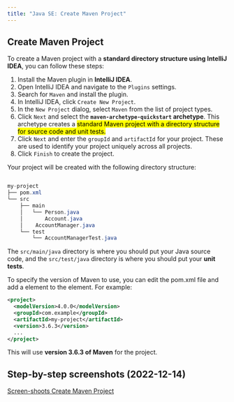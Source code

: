 ```yaml
---
title: "Java SE: Create Maven Project"
---
```

## Create Maven Project

To create a Maven project with a **standard directory structure using IntelliJ IDEA**, you can follow these steps:

1. Install the Maven plugin in **IntelliJ IDEA**.
2. Open IntelliJ IDEA and navigate to the `Plugins` settings.
3. Search for `Maven` and install the plugin.
4. In IntelliJ IDEA, click `Create New Project`.
5. In the `New Project` dialog, select `Maven` from the list of project types.
6. Click `Next` and select the **`maven-archetype-quickstart` archetype**. This archetype creates a <mark>standard Maven project with a directory structure for source code and unit tests.<mark>
7. Click `Next` and enter the `groupId` and `artifactId` for your project. These are used to identify your project uniquely across all projects.
8. Click `Finish` to create the project.


Your project will be created with the following directory structure:

``` java

my-project
├── pom.xml
└── src
    ├── main
    │   └── Person.java
    │       Account.java
    │    AccountManager.java    
    └── test
        └── AccountManagerTest.java
``` 

The `src/main/java` directory is where you should put your Java source code, and the `src/test/java` directory is where you should put your **unit tests**.

To specify the version of Maven to use, you can edit the pom.xml file and add a <version> element to the <project> element. For example:

``` xml
<project>
  <modelVersion>4.0.0</modelVersion>
  <groupId>com.example</groupId>
  <artifactId>my-project</artifactId>
  <version>3.6.3</version>
  ...
</project>
```
This will use **version 3.6.3 of Maven** for the project.

## Step-by-step screenshots (2022-12-14)

[Screen-shoots Create Maven Project](https://drive.google.com/drive/folders/1V9tQJT08yUVzBWZJKXP3xzTk6tdBUanh?usp=sharing)

